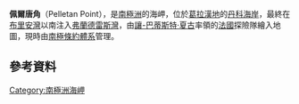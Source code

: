 {{coord|65|6|S|63|2|W|display=title}}

'''佩爾唐角'''（Pelletan Point），是[[南極洲|南極洲]]的海岬，位於[[葛拉漢地|葛拉漢地]]的[[丹科海岸|丹科海岸]]，最終在[[布里安灣|布里安灣]]以南注入[[弗蘭德雷斯灣|弗蘭德雷斯灣]]，由[[讓-巴蒂斯特·夏古|讓-巴蒂斯特·夏古]]率領的[[法國|法國]]探險隊繪入地圖，現時由[[南極條約體系|南極條約體系]]管理。

==參考資料==
{{usgs-gazetteer}}

{{DEFAULTSORT:Pelletan Point}}
[[Category:南極洲海岬|Category:南極洲海岬]]


{{DancoCoast-geo-stub}}